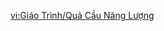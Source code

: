{{Tutorial
|title    = Potential Energy Orbs
|subtitle = Gameplay Tutorial
|type     = Adventure
|icon     = Icon Tutorial Combat.png
|about    = Potential Energy Orb
|text1    = Can receive energy from Xenochromatic Ball Octopuses and convert it into {{color|help|stored}} energy that can then be fired in the direction a character is facing when the energy flow is interrupted.<br>The Potential Energy Orb challenges usually exist alongside {{color|help|golden signs}} that can detect the presence of characters. Only when a character stands next to the golden sign will the {{color|help|targeting reticle}} for the Potential Energy Orb appear.
|image1   = Tutorial Potential Energy Orbs.png
|sort     = 6285
}}

[[vi:Giáo Trình/Quả Cầu Năng Lượng]]